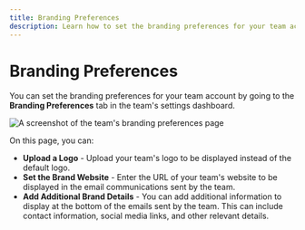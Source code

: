 ```yaml
---
title: Branding Preferences
description: Learn how to set the branding preferences for your team account.
---
```


# Branding Preferences

You can set the branding preferences for your team account by going to the **Branding Preferences** tab in the team's settings dashboard.

![A screenshot of the team's branding preferences page](/teams/team-branding-preferences.webp)

On this page, you can:

- **Upload a Logo** - Upload your team's logo to be displayed instead of the default logo.
- **Set the Brand Website** - Enter the URL of your team's website to be displayed in the email communications sent by the team.
- **Add Additional Brand Details** - You can add additional information to display at the bottom of the emails sent by the team. This can include contact information, social media links, and other relevant details.
